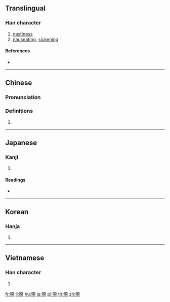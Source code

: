 {{also|恶|𫫖|𫫇}}
==Translingual==
{{Han simplified forms|噁|𫫖|恶|ex=y}}

===Han character===
{{Han char|rn=30|rad=口|as=12|sn=15|four=61031|canj=RMMP|ids=⿰口惡}}

# [[nastiness]]
# [[nauseating]], [[sickening]]

====References====
* {{Han ref|kx=0208.050|dkj=04285|dj=0431.020|hdz=10681.050|uh=5641|ud=22081|bh=E4FA|bd=58618}}

----

==Chinese==
{{zh-forms|s=恶}}

===Pronunciation===
{{zh-pron
|m=ě
|c=wu3,ok3,ngok3
|h=pfs=
|md=
|mn=
|w=
|mc=y
|oc=y
|cat=
}}

===Definitions===
{{zh-hanzi}}

# {{zh-only used in|噁心/恶心}}

----

==Japanese==

===Kanji===
{{ja-kanji|grade=|rs=口12|style=ky|shin=𫫖}}

# {{defn|lang=ja|sort=口12}}

====Readings====
* {{ja-readings|on=[[お]] (o), [[う]] (u), [[あく]] (aku)|kun=[[おこる]] (okoru)}}

----

==Korean==

===Hanja===
{{ko-hanja|hangeul=오|rv=o|mr=o}}

# {{defn|lang=ko|sort=口12}}

----

==Vietnamese==

===Han character===
{{vi-hantu|[[ạc]]|rs=口12}}

# {{defn|lang=vi|sort=口12}}

[[fr:噁]]
[[li:噁]]
[[hu:噁]]
[[ja:噁]]
[[pl:噁]]
[[th:噁]]
[[zh:噁]]